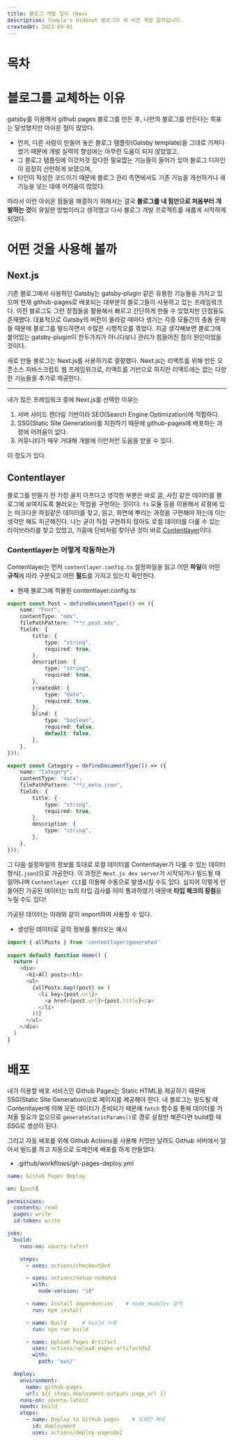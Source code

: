 ```yaml
---
title: 블로그 개발 일지 (New)
description: Temple's Hideout 블로그의 새 버전 개발 일지입니다.
createdAt: 2023-09-01
---
```


# 목차

# 블로그를 교체하는 이유

gatsby를 이용해서 github pages 블로그를 만든 후, 나만의 블로그를 만든다는 목표는 달성했지만 아쉬운 점이 많았다.

- 먼저, 다른 사람이 만들어 놓은 블로그 탬플릿(Gatsby template)을 그대로 가져다 썼기 때문에 개발 실력의 향상에는 아무런 도움이 되지 않았었고,
- 그 블로그 탬플릿에 이것저것 잡다한 필요없는 기능들이 들어가 있어 블로그 디자인이 굉장히 산만하게 보였으며,
- 타인이 작성한 코드이기 때문에 블로그 관리 측면에서도 기존 기능을 개선하거나 새 기능을 넣는 데에 어려움이 많았다.

따라서 이런 아쉬운 점들을 해결하기 위해서는 결국 **블로그를 내 힘만으로 처음부터 개발하는 것**이 유일한 방법이라고 생각했고 다시 블로그 개발 프로젝트를 새롭게 시작하게 되었다.

# 어떤 것을 사용해 볼까

## Next.js

기존 블로그에서 사용하던 Gatsby는 gatsby-plugin 같은 유용한 기능들을 가지고 있으며 현재 github-pages로 배포되는 대부분의 블로그들이 사용하고 있는 프레임워크다.
이전 블로그도 그런 장점들을 활용해서 빠르고 간단하게 만들 수 있었지만 단점들도 존재했다. 대표적으로 Gatsby의 버전이 올라갈 때마다 생기는 각종 모듈간의 충돌 문제들 때문에 블로그를 빌드하면서 수많은 시행착오를 겪었다.
지금 생각해보면 블로그에 붙어있는 gatsby-plugin이 한두가지가 아니다보니 관리가 힘들어진 점이 원인이었을 것이다.

새로 만들 블로그는 Next.js를 사용하기로 결정했다. Next.js는 리액트를 위해 만든 오픈소스 자바스크립트 웹 프레임워크로, 리액트를 기반으로 하지만 리액트에는 없는 다양한 기능들을 추가로 제공한다.

---

내가 많은 프레임워크 중에 Next.js를 선택한 이유는

1. 서버 사이드 렌더링 기반이라 SEO(Search Engine Optimization)에 적합하다.
2. SSG(Static Site Generation)를 지원하기 때문에 github-pages에 배포하는 과정에 어려움이 없다.
3. 커뮤니티가 매우 거대해 개발에 이런저런 도움을 받을 수 있다.

이 정도가 있다.

## Contentlayer

블로그를 만들기 전 가장 골치 아프다고 생각한 부분은 바로 글, 사진 같은 데이터를 블로그에 보여지도록 불러오는 작업을 구현하는 것이다.
`fs` 모듈 등을 이용해서 로컬에 있는 마크다운 파일같은 데이터를 찾고, 읽고, 화면에 뿌리는 과정을 구현해야 하는데 이는 생각만 해도 피곤해진다. 나는 굳이 직접 구현하지 않아도 로컬 데이터를 다룰 수 있는 라이브러리를 찾고 있었고, 가뭄에 단비처럼 찾아낸 것이 바로 [Contentlayer](https://contentlayer.dev/)이다.

### Contentlayer는 어떻게 작동하는가

Contentlayer는 먼저 `contentlayer.config.ts` 설정파일을 읽고 어떤 **파일**이 어떤 **규칙**에 따라 구분되고 어떤 **필드**를 가지고 있는지 확인한다.

- 현재 블로그에 적용된 contentlayer.config.ts
```ts
export const Post = defineDocumentType(() => ({
	name: "Post",
	contentType: "mdx",
	filePathPattern: "**/_post.mdx",
	fields: {
		title: {
			type: "string",
			required: true,
		},
		description: {
			type: "string",
			required: true,
		},
		createdAt: {
			type: "date",
			required: true,
		},
		blind: {
			type: "boolean",
			required: false,
			default: false,
		},
	},
}));

export const Category = defineDocumentType(() => ({
	name: "Category",
	contentType: "data",
	filePathPattern: "**/_meta.json",
	fields: {
		title: {
			type: "string",
			required: true,
		},
		description: {
			type: "string",
		},
	},
}));
```

그 다음 설정파일의 정보를 토대로 로컬 데이터를 Contentlayer가 다룰 수 있는 데이터 형식(`.json`)으로 가공한다. 이 과정은 `Next.js dev server`가 시작되거나 빌드될 때 일어나며 `Contentlayer CLI`를 이용해 수동으로 발생시킬 수도 있다. 심지어 이렇게 만들어진 가공된 데이터는 ts의 타입 검사를 이미 통과하였기 때문에 **타입 체크의 장점**을 누릴 수도 있다!

가공된 데이터는 아래와 같이 import하여 사용할 수 있다.

- 생성된 데이터로 글의 정보를 불러오는 예시
```ts
import { allPosts } from 'contentlayer/generated'
 
export default function Home() {
  return (
    <div>
      <h1>All posts</h1>
      <ul>
        {allPosts.map((post) => (
          <li key={post.url}>
            <a href={post.url}>{post.title}</a>
          </li>
        ))}
      </ul>
    </div>
  )
}
```

# 배포

내가 이용할 배포 서비스인 Github Pages는 Static HTML을 제공하기 때문에 SSG(Static Site Generation)으로 페이지를 제공해야 한다. 내 블로그는 빌드될 때 Contentlayer에 의해 모든 데이터가 준비되기 때문에 `fetch` 함수를 통해 데이터를 가져올 필요가 없으므로 `generateStaticParams()`로 경로 설정만 해준다면 build할 때 SSG로 생성이 된다.

그리고 자동 배포를 위해 Github Actions를 사용해 커밋만 날려도 Github 서버에서 알아서 빌드를 하고 자동으로 도메인에 배포를 하게 만들었다.

- .github/workflows/gh-pages-deploy.yml
```yml
name: Github Pages Deploy

on: [push]

permissions:
  contents: read
  pages: write
  id-token: write

jobs:
  build:
    runs-on: ubuntu-latest

    steps:
      - uses: actions/checkout@v4

      - uses: actions/setup-node@v2
        with:
          node-version: "18"

      - name: Install dependencies    # node_modules 설치
        run: npm install

      - name: Build     # build 수행
        run: npm run build

      - name: Upload Pages Artifact
        uses: actions/upload-pages-artifact@v2
        with:
          path: "out/"

  deploy:
    environment:
      name: github-pages
      url: ${{ steps.deployment.outputs.page_url }}
    runs-on: ubuntu-latest
    needs: build
    steps:
      - name: Deploy to Github pages    # 도메인 배포
        id: deployment
        uses: actions/deploy-pages@v2
```
